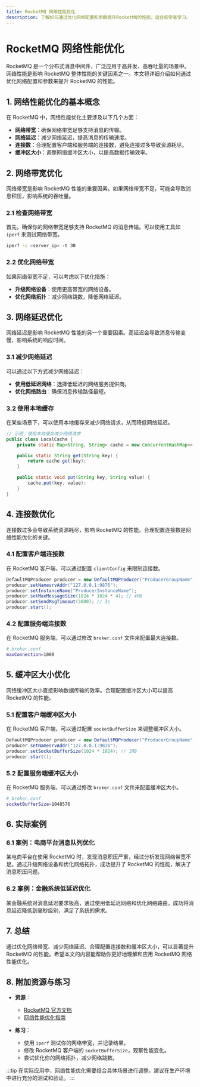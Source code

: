 ```yaml
---
title: RocketMQ 网络性能优化
description: 了解如何通过优化网络配置和参数提升RocketMQ的性能，适合初学者学习。
---
```


# RocketMQ 网络性能优化

RocketMQ 是一个分布式消息中间件，广泛应用于高并发、高吞吐量的场景中。网络性能是影响 RocketMQ 整体性能的关键因素之一。本文将详细介绍如何通过优化网络配置和参数来提升 RocketMQ 的性能。

## 1. 网络性能优化的基本概念

在 RocketMQ 中，网络性能优化主要涉及以下几个方面：

- **网络带宽**：确保网络带宽足够支持消息的传输。
- **网络延迟**：减少网络延迟，提高消息的传输速度。
- **连接数**：合理配置客户端和服务端的连接数，避免连接过多导致资源耗尽。
- **缓冲区大小**：调整网络缓冲区大小，以提高数据传输效率。

## 2. 网络带宽优化

网络带宽是影响 RocketMQ 性能的重要因素。如果网络带宽不足，可能会导致消息积压，影响系统的吞吐量。

### 2.1 检查网络带宽

首先，确保你的网络带宽足够支持 RocketMQ 的消息传输。可以使用工具如 `iperf` 来测试网络带宽。

```bash
iperf -c <server_ip> -t 30
```

### 2.2 优化网络带宽

如果网络带宽不足，可以考虑以下优化措施：

- **升级网络设备**：使用更高带宽的网络设备。
- **优化网络拓扑**：减少网络跳数，降低网络延迟。

## 3. 网络延迟优化

网络延迟是影响 RocketMQ 性能的另一个重要因素。高延迟会导致消息传输变慢，影响系统的响应时间。

### 3.1 减少网络延迟

可以通过以下方式减少网络延迟：

- **使用低延迟网络**：选择低延迟的网络服务提供商。
- **优化网络路由**：确保消息传输路径最短。

### 3.2 使用本地缓存

在某些场景下，可以使用本地缓存来减少网络请求，从而降低网络延迟。

```java
// 示例：使用本地缓存减少网络请求
public class LocalCache {
    private static Map<String, String> cache = new ConcurrentHashMap<>();

    public static String get(String key) {
        return cache.get(key);
    }

    public static void put(String key, String value) {
        cache.put(key, value);
    }
}
```

## 4. 连接数优化

连接数过多会导致系统资源耗尽，影响 RocketMQ 的性能。合理配置连接数是网络性能优化的关键。

### 4.1 配置客户端连接数

在 RocketMQ 客户端，可以通过配置 `clientConfig` 来限制连接数。

```java
DefaultMQProducer producer = new DefaultMQProducer("ProducerGroupName");
producer.setNamesrvAddr("127.0.0.1:9876");
producer.setInstanceName("ProducerInstanceName");
producer.setMaxMessageSize(1024 * 1024 * 4); // 4MB
producer.setSendMsgTimeout(3000); // 3s
producer.start();
```

### 4.2 配置服务端连接数

在 RocketMQ 服务端，可以通过修改 `broker.conf` 文件来配置最大连接数。

```bash
# broker.conf
maxConnection=1000
```

## 5. 缓冲区大小优化

网络缓冲区大小直接影响数据传输的效率。合理配置缓冲区大小可以提高 RocketMQ 的性能。

### 5.1 配置客户端缓冲区大小

在 RocketMQ 客户端，可以通过配置 `socketBufferSize` 来调整缓冲区大小。

```java
DefaultMQProducer producer = new DefaultMQProducer("ProducerGroupName");
producer.setNamesrvAddr("127.0.0.1:9876");
producer.setSocketBufferSize(1024 * 1024); // 1MB
producer.start();
```

### 5.2 配置服务端缓冲区大小

在 RocketMQ 服务端，可以通过修改 `broker.conf` 文件来配置缓冲区大小。

```bash
# broker.conf
socketBufferSize=1048576
```

## 6. 实际案例

### 6.1 案例：电商平台消息队列优化

某电商平台在使用 RocketMQ 时，发现消息积压严重，经过分析发现网络带宽不足。通过升级网络设备和优化网络拓扑，成功提升了 RocketMQ 的性能，解决了消息积压问题。

### 6.2 案例：金融系统低延迟优化

某金融系统对消息延迟要求极高，通过使用低延迟网络和优化网络路由，成功将消息延迟降低到毫秒级别，满足了系统的需求。

## 7. 总结

通过优化网络带宽、减少网络延迟、合理配置连接数和缓冲区大小，可以显著提升 RocketMQ 的性能。希望本文的内容能帮助你更好地理解和应用 RocketMQ 网络性能优化。

## 8. 附加资源与练习

- **资源**：
  - [RocketMQ 官方文档](https://rocketmq.apache.org/docs/)
  - [网络性能优化指南](https://www.example.com/network-optimization-guide)

- **练习**：
  - 使用 `iperf` 测试你的网络带宽，并记录结果。
  - 修改 RocketMQ 客户端的 `socketBufferSize`，观察性能变化。
  - 尝试优化你的网络拓扑，减少网络跳数。

:::tip
在实际应用中，网络性能优化需要结合具体场景进行调整。建议在生产环境中进行充分的测试和验证。
:::